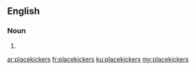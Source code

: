 ==English==

===Noun===
{{head|en|plural}}

# {{plural of|placekicker|lang=en}}

[[ar:placekickers]]
[[fr:placekickers]]
[[ku:placekickers]]
[[my:placekickers]]